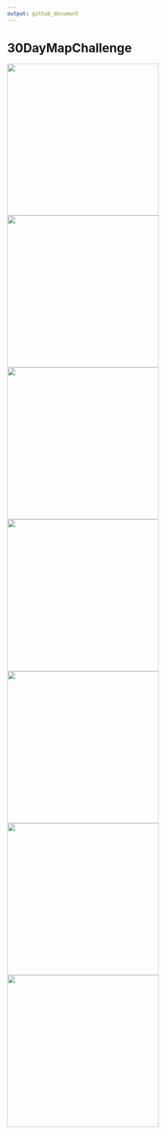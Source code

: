 ```yaml
---
output: github_document
---
```


# 30DayMapChallenge

<p float="middle">
    <a href="https://raw.githubusercontent.com/TJhon/30DayMapChallenge/main/plots/day1.png"><img src="plots/day1.png" height="350"/><a />
    <a href="https://raw.githubusercontent.com/TJhon/30DayMapChallenge/main/plots/day2.png"><img src="plots/day2.png" height="350"/><a />
    <a href="https://raw.githubusercontent.com/TJhon/30DayMapChallenge/main/plots/day3.png"><img src="plots/day3.png" height="350"/><a />
    <a href="https://raw.githubusercontent.com/TJhon/30DayMapChallenge/main/plots/day4.png"><img src="plots/day4.png" height="350"/><a />
    <a href="https://raw.githubusercontent.com/TJhon/30DayMapChallenge/main/plots/day5.png"><img src="plots/day5.png" height="350"/><a />
    <a href="https://raw.githubusercontent.com/TJhon/30DayMapChallenge/main/plots/day6-8.gif"><img src="plots/day6-8.gif" height="350"/><a />
    <a href="https://raw.githubusercontent.com/TJhon/30DayMapChallenge/main/plots/day9.png"><img src="plots/day9.png" height="350"/><a />
</p>
